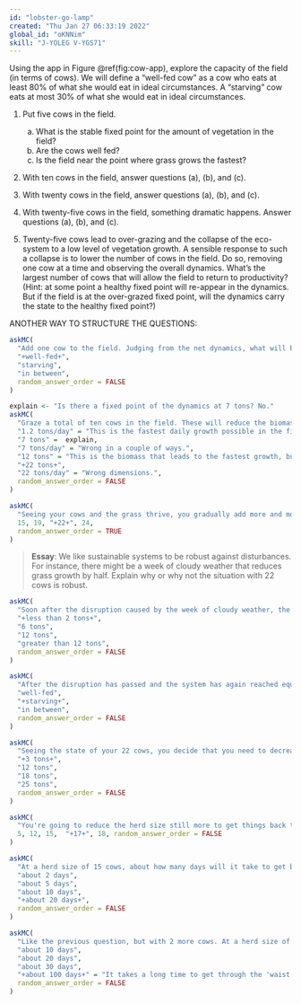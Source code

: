 ```yaml
---
id: "lobster-go-lamp"
created: "Thu Jan 27 06:33:19 2022"
global_id: "oKNNim" 
skill: "J-YOLEG V-YGS71"
---
```



Using the app in Figure \@ref(fig:cow-app), explore the capacity of the field (in terms of cows). We will define a "well-fed cow" as a cow who eats at least 80% of what she would eat in ideal circumstances. A "starving" cow eats at most 30% of what she would eat in ideal circumstances. 

1. Put five cows in the field.
    a. What is the stable fixed point for the amount of vegetation in the field? <!-- about 23 tons -->
    b. Are the cows well fed?
    c. Is the field near the point where grass grows the fastest?
    
2. With ten cows in the field, answer questions (a), (b), and (c).

3. With twenty cows in the field, answer questions (a), (b), and (c).

4. With twenty-five cows in the field, something dramatic happens. Answer questions (a), (b), and (c).

5. Twenty-five cows lead to over-grazing and the collapse of the eco-system to a low level of vegetation growth. A sensible response to such a collapse is to lower the number of cows in the field. Do so, removing one cow at a time and observing the overall dynamics. What's the largest number of cows that will allow the field to return to productivity? <!-- about 15 cows --> (Hint: at some point a healthy fixed point will re-appear in the dynamics. But if the field is at the over-grazed fixed point, will the dynamics carry the state to the healthy fixed point?)

ANOTHER WAY TO STRUCTURE THE QUESTIONS:


```r
askMC(
  "Add one cow to the field. Judging from the net dynamics, what will be her condition?",
  "+well-fed+",
  "starving",
  "in between",
  random_answer_order = FALSE
)
```

```r
explain <- "Is there a fixed point of the dynamics at 7 tons? No."
askMC(
  "Graze a total of ten cows in the field. These will reduce the biomass carrying capacity. What is that capacity with ten cows?",
  "1.2 tons/day" = "This is the fastest daily growth possible in the field.",
  "7 tons" =  explain,
  "7 tons/day" = "Wrong in a couple of ways.",
  "12 tons" = "This is the biomass that leads to the fastest growth, but it is still growth, not a fixed point.",
  "+22 tons+",
  "22 tons/day" = "Wrong dimensions.",
  random_answer_order = FALSE
)
```

```r
askMC(
  "Seeing your cows and the grass thrive, you gradually add more and more to the field. What's the largest number of cows you can have in the field and still have well fed cows?",
  15, 19, "+22+", 24,
  random_answer_order = TRUE
)
```

> **Essay**: We like sustainable systems to be robust against disturbances. For instance, there might be a week of cloudy weather that reduces grass growth by half. Explain why or why not the situation with 22 cows is robust.

```r
askMC(
  "Soon after the disruption caused by the week of cloudy weather, the field again reaches a stable fixed point. What's the biomass at this fixed point? Assume: you are still in the 22 cow scenerio.",
  "+less than 2 tons+",
  "6 tons",
  "12 tons",
  "greater than 12 tons",
  random_answer_order = FALSE
)
```

```r
askMC(
  "After the disruption has passed and the system has again reached equilibrium, what will be the state of the 22 cows in the field?",
  "well-fed",
  "+starving+",
  "in between",
  random_answer_order = FALSE
)
```

```r
askMC(
  "Seeing the state of your 22 cows, you decide that you need to decrease the herd size to a level where the cows were well fed: 20 cows. What stable biomass fixed point will the system reach?",
  "+3 tons+",
  "12 tons",
  "18 tons",
  "25 tons",
  random_answer_order = FALSE
)
```

```r
askMC(
  "You're going to reduce the herd size still more to get things back to a healthy, stable equilibrium with well-fed cows. What's the largest herd size that will accomplish this?",
  5, 12, 15,  "+17+", 18, random_answer_order = FALSE
)
```

```r
askMC(
  "At a herd size of 15 cows, about how many days will it take to get back (look at your end biomass for 20 cows) to a point where the cows are well fed? (Hint: How much will the biomass increase each day? The consumption curves starts to flatten out when the cows are well fed.)",
  "about 2 days",
  "about 5 days",
  "about 10 days",
  "+about 20 days+",
  random_answer_order = FALSE
)
```

```r
askMC(
  "Like the previous question, but with 2 more cows. At a herd size of 17 cows, about how many days will it take to get back (look at your end biomass for 20 cows) to a point where the cows are well fed?",
  "about 10 days",
  "about 20 days",
  "about 30 days",
  "+about 100 days+" = "It takes a long time to get through the 'waist' in the net dynamics where the biomass is around 3 tons but the net growth is only about 0.01 ton per day.",
  random_answer_order = FALSE
)
```

